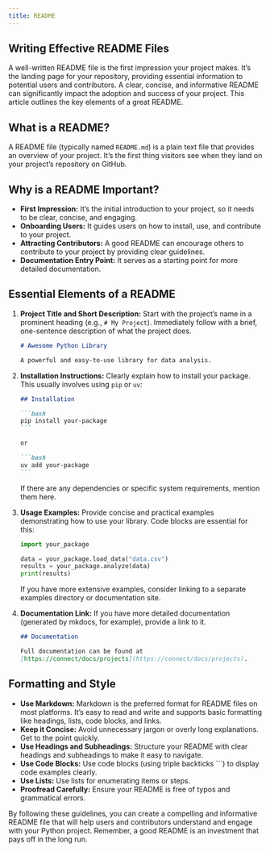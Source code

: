 ```yaml
---
title: README
---
```


## Writing Effective README Files

A well-written README file is the first impression your project makes. It's the landing
page for your repository, providing essential information to potential users and
contributors. A clear, concise, and informative README can significantly impact the
adoption and success of your project. This article outlines the key elements of a great
README.

## What is a README?

A README file (typically named `README.md`) is a plain text file that provides an overview
of your project. It's the first thing visitors see when they land on your project's
repository on GitHub.

## Why is a README Important?

*   **First Impression:** It's the initial introduction to your project, so it needs to be
    clear, concise, and engaging.
*   **Onboarding Users:** It guides users on how to install, use, and contribute to your
    project.
*   **Attracting Contributors:** A good README can encourage others to contribute to your
    project by providing clear guidelines.
*   **Documentation Entry Point:** It serves as a starting point for more detailed
    documentation.

## Essential Elements of a README

1.  **Project Title and Short Description:** Start with the project's name in a prominent
    heading (e.g., `# My Project`). Immediately follow with a brief, one-sentence
    description of what the project does.

    ```markdown
    # Awesome Python Library

    A powerful and easy-to-use library for data analysis.
    ```

2.  **Installation Instructions:** Clearly explain how to install your package. This
    usually involves using `pip` or `uv`:

    ````markdown
    ## Installation

    ```bash
    pip install your-package
    ```

    or

    ```bash
    uv add your-package
    ```
    ````

    If there are any dependencies or specific system requirements, mention them here.

3.  **Usage Examples:** Provide concise and practical examples demonstrating how to use
    your library. Code blocks are essential for this:

    ```python
    import your_package

    data = your_package.load_data("data.csv")
    results = your_package.analyze(data)
    print(results)
    ```

    If you have more extensive examples, consider linking to a separate examples directory
    or documentation site.

4.  **Documentation Link:** If you have more detailed documentation (generated by mkdocs,
    for example), provide a link to it.

    ```markdown
    ## Documentation

    Full documentation can be found at
    [https://connect/docs/projects](https://connect/docs/projects).
    ```

## Formatting and Style

*   **Use Markdown:** Markdown is the preferred format for README files on most platforms.
    It's easy to read and write and supports basic formatting like headings, lists, code
    blocks, and links.
*   **Keep it Concise:** Avoid unnecessary jargon or overly long explanations. Get to the
    point quickly.
*   **Use Headings and Subheadings:** Structure your README with clear headings and
    subheadings to make it easy to navigate.
*   **Use Code Blocks:** Use code blocks (using triple backticks \`\`\`) to display code
    examples clearly.
*   **Use Lists:** Use lists for enumerating items or steps.
*   **Proofread Carefully:** Ensure your README is free of typos and grammatical errors.

By following these guidelines, you can create a compelling and informative README file
that will help users and contributors understand and engage with your Python project.
Remember, a good README is an investment that pays off in the long run.
